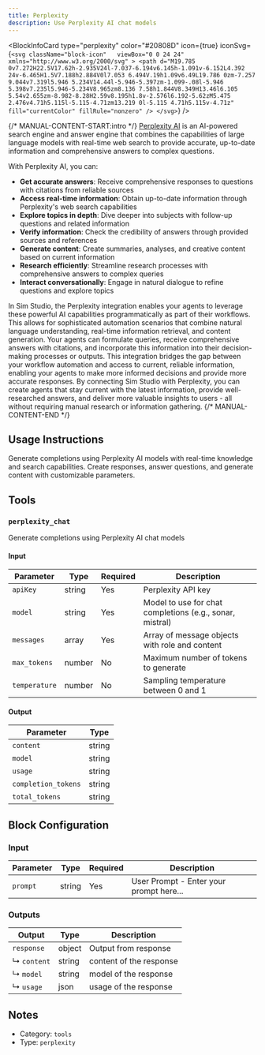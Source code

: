 ```yaml
---
title: Perplexity
description: Use Perplexity AI chat models
---
```



<BlockInfoCard
  type="perplexity"
  color="#20808D"
  icon={true}
  iconSvg={`<svg className="block-icon"   viewBox="0 0 24 24" xmlns="http://www.w3.org/2000/svg" >
      <path
        d="M19.785 0v7.272H22.5V17.62h-2.935V24l-7.037-6.194v6.145h-1.091v-6.152L4.392 24v-6.465H1.5V7.188h2.884V0l7.053 6.494V.19h1.09v6.49L19.786 0zm-7.257 9.044v7.319l5.946 5.234V14.44l-5.946-5.397zm-1.099-.08l-5.946 5.398v7.235l5.946-5.234V8.965zm8.136 7.58h1.844V8.349H13.46l6.105 5.54v2.655zm-8.982-8.28H2.59v8.195h1.8v-2.576l6.192-5.62zM5.475 2.476v4.71h5.115l-5.115-4.71zm13.219 0l-5.115 4.71h5.115v-4.71z"
        fill="currentColor"
        fillRule="nonzero"
      />
    </svg>`}
/>

{/* MANUAL-CONTENT-START:intro */}
[Perplexity AI](https://www.perplexity.ai) is an AI-powered search engine and answer engine that combines the capabilities of large language models with real-time web search to provide accurate, up-to-date information and comprehensive answers to complex questions.

With Perplexity AI, you can:

- **Get accurate answers**: Receive comprehensive responses to questions with citations from reliable sources
- **Access real-time information**: Obtain up-to-date information through Perplexity's web search capabilities
- **Explore topics in depth**: Dive deeper into subjects with follow-up questions and related information
- **Verify information**: Check the credibility of answers through provided sources and references
- **Generate content**: Create summaries, analyses, and creative content based on current information
- **Research efficiently**: Streamline research processes with comprehensive answers to complex queries
- **Interact conversationally**: Engage in natural dialogue to refine questions and explore topics

In Sim Studio, the Perplexity integration enables your agents to leverage these powerful AI capabilities programmatically as part of their workflows. This allows for sophisticated automation scenarios that combine natural language understanding, real-time information retrieval, and content generation. Your agents can formulate queries, receive comprehensive answers with citations, and incorporate this information into their decision-making processes or outputs. This integration bridges the gap between your workflow automation and access to current, reliable information, enabling your agents to make more informed decisions and provide more accurate responses. By connecting Sim Studio with Perplexity, you can create agents that stay current with the latest information, provide well-researched answers, and deliver more valuable insights to users - all without requiring manual research or information gathering.
{/* MANUAL-CONTENT-END */}

## Usage Instructions

Generate completions using Perplexity AI models with real-time knowledge and search capabilities. Create responses, answer questions, and generate content with customizable parameters.

## Tools

### `perplexity_chat`

Generate completions using Perplexity AI chat models

#### Input

| Parameter     | Type   | Required | Description                                                |
| ------------- | ------ | -------- | ---------------------------------------------------------- |
| `apiKey`      | string | Yes      | Perplexity API key                                         |
| `model`       | string | Yes      | Model to use for chat completions \(e.g., sonar, mistral\) |
| `messages`    | array  | Yes      | Array of message objects with role and content             |
| `max_tokens`  | number | No       | Maximum number of tokens to generate                       |
| `temperature` | number | No       | Sampling temperature between 0 and 1                       |

#### Output

| Parameter           | Type   |
| ------------------- | ------ |
| `content`           | string |
| `model`             | string |
| `usage`             | string |
| `completion_tokens` | string |
| `total_tokens`      | string |

## Block Configuration

### Input

| Parameter | Type   | Required | Description                             |
| --------- | ------ | -------- | --------------------------------------- |
| `prompt`  | string | Yes      | User Prompt - Enter your prompt here... |

### Outputs

| Output      | Type   | Description             |
| ----------- | ------ | ----------------------- |
| `response`  | object | Output from response    |
| ↳ `content` | string | content of the response |
| ↳ `model`   | string | model of the response   |
| ↳ `usage`   | json   | usage of the response   |

## Notes

- Category: `tools`
- Type: `perplexity`
